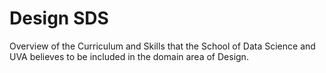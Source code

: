 # Design SDS 

Overview of the Curriculum and Skills that the School of Data Science and UVA believes to be included in the domain area of Design. 